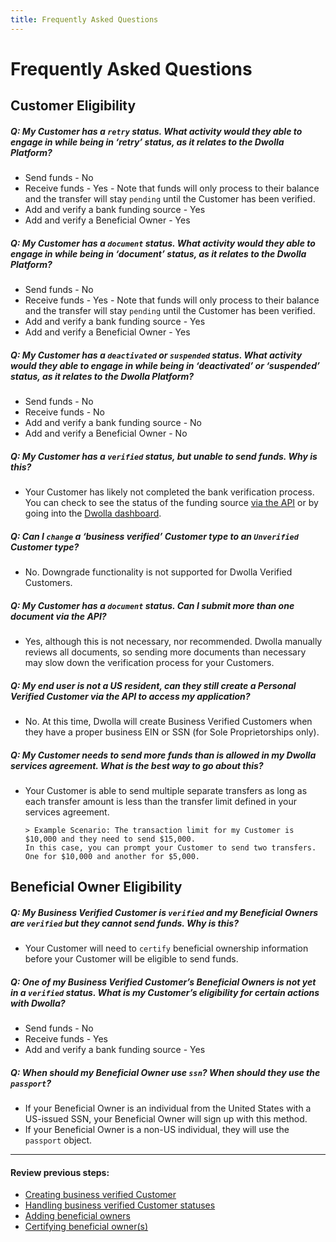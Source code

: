 ```yaml
---
title: Frequently Asked Questions
---
```


# Frequently Asked Questions

## Customer Eligibility

##### Q: My Customer has a `retry` status. What activity would they able to engage in while being in ‘retry’ status, as it relates to the Dwolla Platform?

- Send funds - No
- Receive funds - Yes - Note that funds will only process to their balance and the transfer will stay `pending` until the Customer has been verified.
- Add and verify a bank funding source - Yes
- Add and verify a Beneficial Owner - Yes

##### Q: My Customer has a `document` status. What activity would they able to engage in while being in ‘document’ status, as it relates to the Dwolla Platform?

- Send funds - No
- Receive funds - Yes - Note that funds will only process to their balance and the transfer will stay `pending` until the Customer has been verified.
- Add and verify a bank funding source - Yes
- Add and verify a Beneficial Owner - Yes

##### Q: My Customer has a `deactivated` or `suspended` status. What activity would they able to engage in while being in ‘deactivated’ or ‘suspended’ status, as it relates to the Dwolla Platform?

- Send funds - No
- Receive funds - No
- Add and verify a bank funding source - No
- Add and verify a Beneficial Owner - No

##### Q: My Customer has a `verified` status, but unable to send funds. Why is this?

- Your Customer has likely not completed the bank verification process. You can check to see the status of the funding source [via the API](https://docs.dwolla.com/#list-funding-sources-for-a-customer) or by going into the [Dwolla dashboard](https://www.dwolla.com/platform/dashboard/).

##### Q: Can I `change` a ‘business verified’ Customer type to an `Unverified` Customer type?

- No. Downgrade functionality is not supported for Dwolla Verified Customers.

##### Q: My Customer has a `document` status. Can I submit more than one document via the API?

- Yes, although this is not necessary, nor recommended. Dwolla manually reviews all documents, so sending more documents than necessary may slow down the verification process for your Customers.

##### Q: My end user is not a US resident, can they still create a Personal Verified Customer via the API to access my application?

- No. At this time, Dwolla will create Business Verified Customers when they have a proper business EIN or SSN (for Sole Proprietorships only).

##### Q: My Customer needs to send more funds than is allowed in my Dwolla services agreement. What is the best way to go about this?

- Your Customer is able to send multiple separate transfers as long as each transfer amount is less than the transfer limit defined in your services agreement.

      > Example Scenario: The transaction limit for my Customer is $10,000 and they need to send $15,000.
      In this case, you can prompt your Customer to send two transfers. One for $10,000 and another for $5,000.

## Beneficial Owner Eligibility

##### Q: My Business Verified Customer is `verified` and my Beneficial Owners are `verified` but they cannot send funds. Why is this?

- Your Customer will need to `certify` beneficial ownership information before your Customer will be eligible to send funds.

##### Q: One of my Business Verified Customer’s Beneficial Owners is not yet in a `verified` status. What is my Customer’s eligibility for certain actions with Dwolla?

- Send funds - No
- Receive funds - Yes
- Add and verify a bank funding source - Yes

##### Q: When should my Beneficial Owner use `ssn`? When should they use the `passport`?

- If your Beneficial Owner is an individual from the United States with a US-issued SSN, your Beneficial Owner will sign up with this method.
- If your Beneficial Owner is a non-US individual, they will use the `passport` object.

---

#### Review previous steps:

- [Creating business verified Customer](https://developers.dwolla.com/guides/customers/verified-business/create-a-customer)
- [Handling business verified Customer statuses](https://developers.dwolla.com/guides/customers/verified-business/handle-verification-statuses)
- [Adding beneficial owners](https://developers.dwolla.com/guides/customers/verified-business/add-beneficial-owners)
- [Certifying beneficial owner(s)](https://developers.dwolla.com/guides/customers/verified-business/certify-beneficial-ownership)
